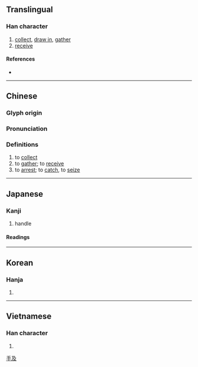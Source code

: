 {{also|[[插]]''' (different character in Japan)'''}}
{{character info/new}}
==Translingual==

===Han character===
{{Han char|rn=64|rad=手|as=04|asmj+=03|sn=7|snmj+=6|four=57047|canj=QNHE|ids=⿰扌及}}

# [[collect]], [[draw in]], [[gather]]
# [[receive]]

====References====
* {{Han ref|kx=0418.250|dkj=11835|dj=0765.220|hdz=31831.080|uh=6271|ud=25201|bh=CAED|bd=51949}}

----

==Chinese==
{{zh-forms}}

===Glyph origin===
{{Han etym}}

===Pronunciation===
{{zh-pron
|m=chā,xī
|c=caap3,kap1
|h=pfs=
|md=
|mn=
|w=
|mc=y
|oc=y
|cat=
}}

===Definitions===
{{zh-hanzi}}

# to [[collect]]
# to [[gather]]; to [[receive]]
# to [[arrest]]; to [[catch]], to [[seize]]

----

==Japanese==

===Kanji===
{{ja-kanji|grade=c|rs=手04}}

# handle

====Readings====
{{ja-readings
|on=きゅう, そう
|kun=あつか-う, こ-く, しご-く, おさ-める
}}

----

==Korean==

===Hanja===
{{ko-hanja|hangeul=[[급]], [[삽]]|eumhun=|rv=geup, sap|mr=kŭp, sap|y=kup, sap}}

# {{defn|lang=ko|sort=手04}}

[[Category:CJKV simplified characters which already existed as traditional characters|手及]]

----

==Vietnamese==

===Han character===
{{vi-readings|rs=手04|hanviet=[[gắp]], [[tráp]], [[cắp]], [[chắp]], [[đập]], [[gấp]], [[ghép]], [[kẹp]], [[cặp]], [[chặp]], [[dập]], [[đắp]], [[gặp]], [[rấp]], [[vập]]}}

# {{defn|lang=vi|sort=手04}}

{{cln|vi|Han tu}}